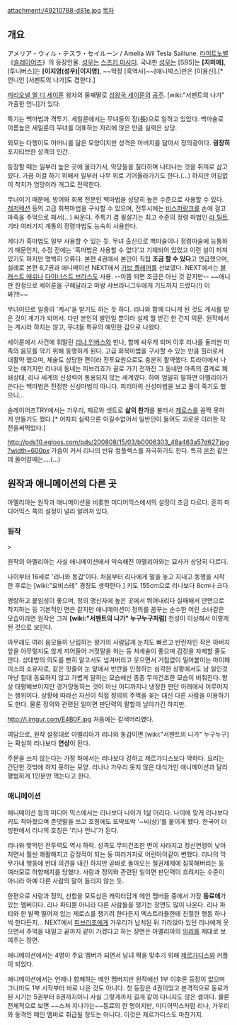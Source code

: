attachment:/49210788-d81e.jpg
[[목차]]
== 개요 ==
アメリア・ウィル・テスラ・セイルーン / Amelia Wil Tesla Saillune.
[[라이트노벨]] 《[[슬레이어즈]]》의 등장인물. [[성우]]는 [[스즈키 마사미]]. 
국내판 [[성우]]는 [SBS]는 '''[지미애]''', [투니버스]는 '''[이지영(성우)|이지영]''', ~~막장 [흑역사]~~[애니박스]판은 [이용신].[* 언니인 [서펜트의 나가]도 겸한다.]

[[피리오넬 엘 디 세이룬]] 왕자의 둘째딸로 [[성왕국 세이룬]]의 [[공주]]. [wiki:"서펜트의 나가" 가출한 언니]가 있다.

특기는 백마법과 격투기. 세일룬에서는 무녀들의 장(長)으로 일하고 있었다. 백마술로 이름높은 세일룬의 무녀를 대표하는 자리에 앉은 만큼 실력은 상당.

외모는 다행이도 어머니를 닮은 모양이지만 성격은 아버지를 닮아서 정의광이다. '''굉장히''' 포지티브한 성격의 인간.

등장할 때는 일부러 높은 곳에 올라가서, 악당들을 질타하며 나타나는 것을 취미로 삼고 있다. 가끔 이걸 하기 위해서 일부러 나무 위로 기어올라가기도 한다.(…) 하지만 어김없이 착지가 엉망이라 개그로 전락한다. 

무녀이기 때문에, 방어와 회복 전문인 백마법을 상당히 높은 수준으로 사용할 수 있다. [[레저렉션]] 등의 고급 회복마법을 구사할 수 있으며, 전투시에는 [[비스퍼랑크]]를 손에 걸고 마족을 주먹으로 패서(…) 싸운다. 주특기 겸 필살기는 최고 수준의 정령 마법인 [[라 틸트]]. 기타 여러가지 계통의 정령마법도 능숙히 사용한다. 

게다가 흑마법도 일부 사용할 수 있는 듯. 무녀 출신으로 백마술이나 정령마술에 능통하기 때문인지, 수정 전에는 '흑마법은 사용할 수 없다'고 기재되어 있었고 이런 설이 퍼져있기도 하지만 명백히 오류다. 본편 4권에서 본인이 직접 '''조금 할 수 있다'''고 언급했으며, 실례로 본편 6,7권과 애니메이션 NEXT에서 [[가브 플레어]]를 선보였다. NEXT에서는 [[블래스트 애쉬]]나 [[다이너스트 브라스]]도 사용. --이쯤 되면 조금은 아닌 것 같지만-- ~~애니판 한정으로 세이룬을 구해달라고 마왕 샤브라니그두에게 기도까지 드렸다(!) 이봐?!!~~

무녀이므로 일종의 '계시'을 받기도 하는 듯 하다. 리나와 함께 다니게 된 것도 계시를 받은 것이 계기가 되어서. 다만 본인의 발언일 뿐이라 실제 뭘 받긴 한 건지 의문. 원작에서는 계시라 하지는 않고, 무녀들 특유의 예민한 감으로 나왔다.

세이룬에서 사건에 휘말린 [[리나 인버스]]와 만나, 함께 싸우게 되며 이후 리나를 둘러싼 마족의 음모를 막기 위해 동행하게 된다. 고급 회복마법을 구사할 수 있는 만큼 힐러로서 대활약 했으며, 체술도 상당한 편이라 전투요원으로도 충분히 활약했다.
트라이에서 나오는 얘기지만 리나네 동네는 피브리죠가 골로 가기 전까진 그 동네만 마족의 결계로 폐쇄상태, 리나 세계의 신성력이 통용되지 않는 세계였다. 하여 엄밀히 말하면 아멜리아가 쓴다는 백마법은 진정한 신성마법이 아니다. 피리아의 신성마법을 보고 풀이 죽기도 했으니...

슬레이어즈TRY에서는 가우리, 제르와 셋트로 '''삶의 찬가'''를 불러서 [[제로스]]를 꼼짝 못하게 만들기도 했다.[* 어차피 실력으론 이길수없어서 일반인이 들어도 괴로운 이러한 작전을써먹었다.]

http://pds10.egloos.com/pds/200808/15/03/b0006303_48a463a57d627.jpg?width=600px
가슴이 커서 리나의 빈유 컴플렉스를 자극하기도 한다. 특히 [[온천]] 같은데 들어갈때는….(…)

== 원작과 애니메이션의 다른 곳 ==
아멜리아는 원작과 애니메이션을 비롯한 미디어믹스에서의 설정이 조금 다르다. 흔히 미디어믹스 쪽의 설정이 널리 알려져 있다.

=== 원작 ===
>{{{선의는 없어. 악의도 없지만.}}}

원작의 아멜리아는 사실 애니메이션에서 익숙해진 아멜리아와는 묘사가 상당히 다르다.

나이부터 16세로 '리나와 동갑'이다. 처음부터 리나에게 말을 놓고 지내고 동행을 시작한 후로는 [wiki:"요비스테" 경칭도 생략한다.] 키도 155cm으로 리나보다 8cm나 크다.

명랑하고 붙임성이 좋으며, 정의 맹신자에 높은 곳에서 뛰어내리다 실패해서 안면으로 착지하는 등 기본적인 면은 같지만 애니메이션이 정의를 꿈꾸는 순수한 어린 소녀같은 모습이라면 원작은 그저  '''[wiki:"서펜트의 나가" 누구누구처럼]''' 천성이 이상해서 이렇게 된 것으로 보인다.

아무래도 여러 음모들이 난립하는 왕가의 사람답게 눈치도 빠르고 반란자인 작은 아버지 앞을 아무렇지도 않게 끼어들어 거짓말을 하는 둥 처세술이 좋으며 감정을 자제할 줄도 안다. 상대방의 의도를 빤히 알고서도 넘겨버리고 웃으면서 거침없이 밀어붙이는 마이페이스의 소유자로, 같은 핏줄이 눈 앞에서 반란을 인정하는 심각한 상황에서도 남 일인것 마냥 절대 동요하지 않고 가볍게 말하는 모습에선 종종 무미건조한 모습이 비춰진다. 항상 태평해보이지만 경거망동하는 것이 아닌 어디까지나 냉정한 판단 아래에서 이루어지는 행위이다. 상황에 따라선 자신이 직접 정의의 주먹을 꽂는 대신 다른 사람을 이용하기도 한다. 물론 정의와 관련된 일이면 판단력의 팔할이 날아가긴 하지만.

http://i.imgur.com/E4B0F.jpg
처음에는 갈색머리였다.

여담으로, 원작 설정대로 아멜리아가 리나와 동갑이면 [wiki:"서펜트의 나가" 누구누구]는 확실히 리나보다 '''연상'''이 된다. 

주문을 쓰지 않는다는 가정 하에서는 리나보다 강하고 제르가디스보다 약하다.
요리는 간단한 것밖에 하지 못하는 모양. 리나나 가우리 못지 않은 대식가인 애니메이션과 달리 평범하게 1인분만 먹는다고 한다.

=== 애니메이션 ===
애니메이션 등의 미디어 믹스에서는 리나보다 나이가 1살 어리다. 나이에 맞게 리나보다 키도 작아졌으며 존댓말을 쓰고 호칭에도 또박또박 '~씨(상)'를 붙이게 됐다. 한국어 더빙판에서 리나의 호칭은 '리나 언니'가 된다. 

리나와 맞먹던 전투력도 역시 하락. 성격도 무미건조한 면이 사라지고 정신연령이 낮아지면서 훨씬 쾌활해지고 감정적이 되는 둥 여러가지로 어린아이같이 변했다. 리나의 막무가내 행동에 반대 의견을 내긴 하지만 곧바로 돌아오는 철권제제에 침묵해버리는 둥 여러모로 하향패치를 당했다. 사랑과 정의와 관련된 일이면 판단력이 흐려지는 수준이 아니라 아예 다른 사람의 말이 들리지 않는 듯.

한편으로 사랑과 정의, 선함을 모토삼은 캐릭터답게 메인 멤버들 중에서 가장 '''동료애'''가 있는 멤버이다. 리나 파티뿐 아니라 다른 사람들을 챙기는 장면도 많이 나온다. 리나 파티와 한 발짝 떨어져 있는 제로스를 챙기려 한다든지 엑스트라들한테 친절한 행동 하나씩 한다든지... NEXT에서 [[피브리조]]에게 가우리가 납치된 뒤 가라앉아 있던 리나에게 웃으면서 주먹을 내밀고 끝까지 같이 가겠다고 하는 장면은 아멜리아의 [[의리]]를 제대로 보여주는 장면.

애니메이션에서는 4명이 주요 멤버가 되면서 남녀 짝을 맞추기 위해 [[제르가디스]]와 커플이 되었다.

애니메이션에서는 언제나 함께하는 메인 멤버지만 원작에선 1부 이후론 등장이 없으며 그나마도 1부 시작부터 바로 나온 것도 아니다. 첫 등장은 4권이었고 본격적으로 동료가 된 시기는 5권부터 8권까지이니 사실 그렇게까지 길게 같이 다니지도 않은 셈이다. 물론 전체적으로 보면 ~~스쳐 지나가는~~동료의 한 명이지만, 미디어믹스처럼 리나, 가우리와 동격인 메인 멤버로 취급될 정도는 아니다. 이것은 제르가디스도 마찬가지.
